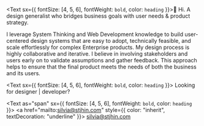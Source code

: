 <Text sx={{ fontSize: [4, 5, 6], fontWeight: `bold`, color: `heading` }}>👋 Hi.</Text>
<Text as="p">
  A design generalist who bridges business goals with user needs & product
  strategy.
</Text>

<Text as="p">
  I leverage System Thinking and Web Development knowledge to build
  user-centered design systems that are easy to adopt, technically feasible, and
  scale effortlessly for complex Enterprise products.
</Text>

<Text as="p">
  My design process is highly collaborative and iterative. I believe in
  involving stakeholders and users early on to validate assumptions and gather
  feedback. This approach helps to ensure that the final product meets the needs
  of both the business and its users.
</Text>

<Text sx={{ fontSize: [4, 5, 6], fontWeight: `bold`, color: `heading` }}>
  Looking for designer | developer?
  </Text>

<Text as="span" sx={{ fontSize: [4, 5, 6], fontWeight: `bold`, color: `heading` }}>
  <a href="mailto:silvia@stjhin.com" style={{ color: "inherit", textDecoration: "underline" }}>
    silvia@stjhin.com
  </a>
</Text>
